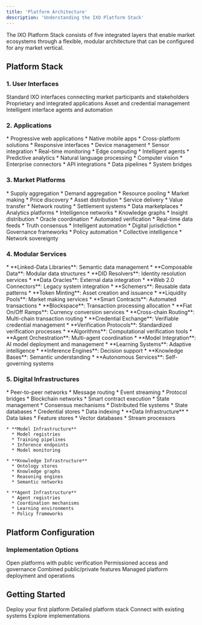 ```yaml
---
title: 'Platform Architecture'
description: 'Understanding the IXO Platform Stack'
---
```


<Tip>
The IXO Platform Stack consists of five integrated layers that enable market ecosystems through a flexible, modular architecture that can be configured for any market vertical.
</Tip>

## Platform Stack

### 1. User Interfaces
<CardGroup>
  <Card title="Portal & Mobile" icon="display">
    Standard IXO interfaces connecting market participants and stakeholders
  </Card>
  <Card title="Custom Apps" icon="window">
    Proprietary and integrated applications
  </Card>
  <Card title="Digital Wallets" icon="wallet">
    Asset and credential management
  </Card>
  <Card title="AI Agents" icon="sparkles">
    Intelligent interface agents and automation
  </Card>
</CardGroup>

### 2. Applications
<CardGroup>
  <Card title="Mobile & Web" icon="mobile-screen">
    * Progressive web applications
    * Native mobile apps
    * Cross-platform solutions
    * Responsive interfaces
  </Card>
  
  <Card title="IoT Applications" icon="microchip">
    * Device management
    * Sensor integration
    * Real-time monitoring
    * Edge computing
  </Card>
  
  <Card title="AI Applications" icon="brain">
    * Intelligent agents
    * Predictive analytics
    * Natural language processing
    * Computer vision
  </Card>
  
  <Card title="Integration Apps" icon="puzzle-piece">
    * Enterprise connectors
    * API integrations
    * Data pipelines
    * System bridges
  </Card>
</CardGroup>

### 3. Market Platforms
<AccordionGroup>
  <Accordion title="Aggregation Networks">
    * Supply aggregation
    * Demand aggregation
    * Resource pooling
    * Market making
    * Price discovery
  </Accordion>

  <Accordion title="Distribution Networks">
    * Asset distribution
    * Service delivery
    * Value transfer
    * Network routing
    * Settlement systems
  </Accordion>

  <Accordion title="Data Networks">
    * Data marketplaces
    * Analytics platforms
    * Intelligence networks
    * Knowledge graphs
    * Insight distribution
  </Accordion>

  <Accordion title="Intelligent Oracle services">
    * Oracle coordination
    * Automated verification
    * Real-time data feeds
    * Truth consensus
    * Intelligent automation
  </Accordion>

  <Accordion title="Network State">
    * Digital jurisdiction
    * Governance frameworks
    * Policy automation
    * Collective intelligence
    * Network sovereignty
  </Accordion>
</AccordionGroup>

### 4. Modular Services

<AccordionGroup>
  <Accordion title="Data & Integration Services">
    * **Linked-Data Libraries**: Semantic data management
    * **Composable Data**: Modular data structures
    * **DID Resolvers**: Identity resolution services
    * **Data Oracles**: External data integration
    * **Web 2.0 Connectors**: Legacy system integration
    * **Schemers**: Reusable data patterns
  </Accordion>

  <Accordion title="Financial & Transaction Services">
    * **Token Minting**: Asset creation and issuance
    * **Liquidity Pools**: Market making services
    * **Smart Contracts**: Automated transactions
    * **Blockspace**: Transaction processing allocation
    * **Fiat On/Off Ramps**: Currency conversion services
    * **Cross-chain Routing**: Multi-chain transaction routing
  </Accordion>

  <Accordion title="Verification & Security Services">
    * **Credential Exchange**: Verifiable credential management
    * **Verification Protocols**: Standardized verification processes
    * **Algorithms**: Computational verification tools
  </Accordion>

  <Accordion title="Agentic AI Services">
    * **Agent Orchestration**: Multi-agent coordination
    * **Model Integration**: AI model deployment and management
    * **Learning Systems**: Adaptive intelligence
    * **Inference Engines**: Decision support
    * **Knowledge Bases**: Semantic understanding
    * **Autonomous Services**: Self-governing systems
  </Accordion>
</AccordionGroup>

### 5. Digital Infrastructures
<AccordionGroup>
  <Accordion title="Communication Layer">
    * Peer-to-peer networks
    * Message routing
    * Event streaming
    * Protocol bridges
  </Accordion>

  <Accordion title="Transaction Layer">
    * Blockchain networks
    * Smart contract execution
    * State management
    * Consensus mechanisms
  </Accordion>

  <Accordion title="Storage Layer">
    * Distributed file systems
    * State databases
    * Credential stores
    * Data indexing
  </Accordion>

  <Accordion title="Intelligence Layer">
    * **Data Infrastructure**
      * Data lakes
      * Feature stores
      * Vector databases
      * Stream processors
    
    * **Model Infrastructure**
      * Model registries
      * Training pipelines
      * Inference endpoints
      * Model monitoring
    
    * **Knowledge Infrastructure**
      * Ontology stores
      * Knowledge graphs
      * Reasoning engines
      * Semantic networks
    
    * **Agent Infrastructure**
      * Agent registries
      * Coordination mechanisms
      * Learning environments
      * Policy frameworks
  </Accordion>
</AccordionGroup>

## Platform Configuration

### Implementation Options
<CardGroup>
  <Card title="Public Markets" icon="globe">
    Open platforms with public verification
  </Card>
  <Card title="Private Networks" icon="lock">
    Permissioned access and governance
  </Card>
  <Card title="Hybrid Systems" icon="toggle-on">
    Combined public/private features
  </Card>
  <Card title="Platform as a Service" icon="cloud">
    Managed platform deployment and operations
  </Card>
</CardGroup>

## Getting Started

<CardGroup>
  <Card title="Quick Start" icon="play" href="/guides/quick-start">
    Deploy your first platform
  </Card>
  <Card title="Architecture Guide" icon="layer-group" href="/guides/architecture">
    Detailed platform stack
  </Card>
  <Card title="Integration Guide" icon="puzzle-piece" href="/guides/integration">
    Connect with existing systems
  </Card>
  <Card title="Use Cases" icon="lightbulb" href="/use-cases/intro-usecases">
    Explore implementations
  </Card>
</CardGroup>